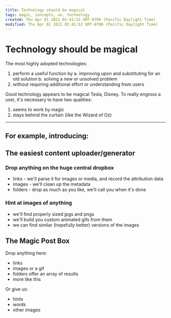 ```yaml
---
title: Technology should be magical
tags: magic, concepts, ux, technology
created: Thu Apr 01 2021 02:41:53 GMT-0700 (Pacific Daylight Time)
modified: Thu Apr 01 2021 02:41:53 GMT-0700 (Pacific Daylight Time)
---
```


# Technology should be magical

The most highly adopted technologies:

1. perform a useful function by
   a. improving upon and substituting for an old solution
   b. solving a new or unsolved problem
2. without requiring additional effort or understanding from users

Good technology appears to be magical Tesla, Disney.
To really engross a user, it's necessary to have two qualities:

1. seems to work by magic
2. stays behind the curtain (like the Wizard of Oz)

---

## For example, introducing:

## The easiest content uploader/generator

### Drop anything on the huge central dropbox

- links - we'll parse it for images or media, and record the attribution data
- images - we'll clean up the metadata
- folders - drop as much as you like, we'll call you when it's done

### Hint at images of anything

- we'll find properly sized jpgs and pngs
- we'll build you custom animated gifs from them
- we can find similar (hopefully better) versions of the images

## The Magic Post Box

Drop anything here:

- links
- images or a gif
- folders offer an array of results
- more like this

Or give us:

- hints
- words
- other images
